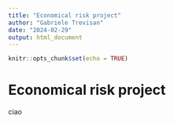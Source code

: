 ```yaml
---
title: "Economical risk project"
author: "Gabriele Trevisan"
date: "2024-02-29"
output: html_document
---
```


```r
knitr::opts_chunk$set(echo = TRUE)
```

# Economical risk project

ciao